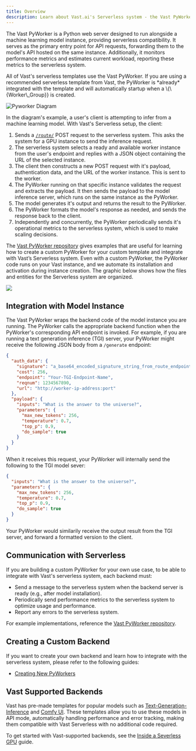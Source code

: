 ```yaml
---
title: Overview
description: Learn about Vast.ai's Serverless system - the Vast PyWorker, integration with model instances, and creating custom backends.
---
```


The Vast PyWorker is a Python web server designed to run alongside a machine learning model instance, providing serverless compatibility. It serves as the primary entry point for API requests, forwarding them to the model's API hosted on the same instance. Additionally, it monitors performance metrics and estimates current workload, reporting these metrics to the serverless system.

<Note>
  All of Vast's serverless templates use the Vast PyWorker. If you are using a recommended serverless template from Vast, the PyWorker is *already* integrated with the template and will automatically startup when a \{\{Worker\_Group}} is created.&#x20;
</Note>



![Pyworker Diagram](/images/serverless-pyworker.webp)

In the diagram's example, a user's client is attempting to infer from a machine learning model. With Vast's Serverless setup, the client:

1. Sends a [`/route/`](https://docs.vast.ai/serverless/route) POST request to the serverless system. This asks the system for a GPU instance to send the inference request.
2. The serverless system selects a ready and available worker instance from the user's endpoint and replies with a JSON object containing the URL of the selected instance.
3. The client then constructs a new POST request with it's payload, authentication data, and the URL of the worker instance. This is sent to the worker.
4. The PyWorker running on that specific instance validates the request and extracts the payload. It then sends the payload to the model inference server, which runs on the same instance as the PyWorker.
5. The model generates it's output and returns the result to the PyWorker.
6. The PyWorker formats the model's response as needed, and sends the response back to the client.&#x20;
7. Independently and concurrently, the PyWorker periodically sends it's operational metrics to the serverless system, which is used to make scaling decisions.

The [Vast PyWorker repository](https://github.com/vast-ai/pyworker/) gives examples that are useful for learning how to create a custom PyWorker for your custom template and integrate with Vast’s Serverless system. Even with a custom PyWorker, the PyWorker code runs on your Vast instance, and we automate its installation and activation during instance creation. The graphic below shows how the files and entities for the Serverless system are organized.

![](/images/serverless-pyworker-2.webp)

## Integration with Model Instance

The Vast PyWorker wraps the backend code of the model instance you are running. The PyWorker calls the appropriate backend function when the PyWorker's corresponding API endpoint is invoked. For example, if you are running a text generation inference (TGI) server, your PyWorker might receive the following JSON body from a `/generate` endpoint:&#x20;

  ```json JSON icon="js"
  {
    "auth_data": {
      "signature": "a_base64_encoded_signature_string_from_route_endpoint",
      "cost": 256,
      "endpoint": "Your-TGI-Endpoint-Name",
      "reqnum": 1234567890,
      "url": "http://worker-ip-address:port"
    },
    "payload": {
      "inputs": "What is the answer to the universe?",
      "parameters": {
        "max_new_tokens": 256,
        "temperature": 0.7,
        "top_p": 0.9,
        "do_sample": true
      }
    }
  }
  ```

When it receives this request, your PyWorker will internally send the following to the TGI model sever:

  ```json JSON icon="js"
  {
    "inputs": "What is the answer to the universe?",
    "parameters": {
      "max_new_tokens": 256,
      "temperature": 0.7,
      "top_p": 0.9,
      "do_sample": true
    }
  }
  ```

Your PyWorker would similarily receive the output result from the TGI server, and forward a formatted version to the client.

## Communication with Serverless

If you are building a custom PyWorker for your own use case, to be able to integrate with Vast's serverless system, each backend must:

- Send a message to the serverless system when the backend server is ready (e.g., after model installation).
- Periodically send performance metrics to the serverless system to optimize usage and performance.
- Report any errors to the serverless system.

For example implementations, reference the [Vast PyWorker repository](https://github.com/vast-ai/pyworker/).

## Creating a Custom Backend

If you want to create your own backend and learn how to integrate with the serverless system, please refer to the following guides:&#x20;

- [Creating New PyWorkers](https://docs.vast.ai/serverless/creating-new-pyworkers)

## Vast Supported Backends

Vast has pre-made templates for popular models such as [Text-Generation-Inference](https://docs.vast.ai/serverless/text-generation-inference-tgi)
and [Comfy UI](https://docs.vast.ai/serverless/comfy-ui). These templates allow you to use these models in API mode, automatically handling performance and error tracking, making them compatible with Vast Serverless with no additional code required.

To get started with Vast-supported backends, see the [Inside a Severless GPU](https://docs.vast.ai/serverless/inside-a-serverless-gpu) guide.


